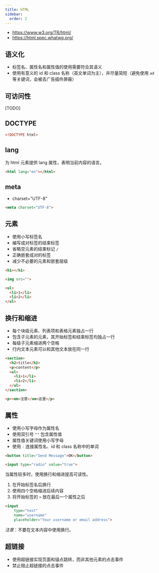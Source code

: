 ```yaml
---
title: HTML
sidebar:
  order: 2
---
```


+ https://www.w3.org/TR/html/
+ https://html.spec.whatwg.org/

## 语义化

+ 标签名、属性名和属性值的使用需要符合其语义
+ 使用有意义的 id 和 class 名称（英文单词为主），并尽量简短（避免使用 `ad` 等关键词，会被去广告插件屏蔽）

## 可访问性

[TODO]

## DOCTYPE

``` html
<!DOCTYPE html>
```

## lang

为 html 元素提供 lang 属性，表明当前内容的语言。

``` html
<html lang="en"></html>
```

## meta

+ charset="UTF-8"

``` html
<meta charset="UTF-8">
```

## 元素

+ 使用小写标签名
+ 编写成对标签的结束标签
+ 省略空元素的结束标记 `/`
+ 正确嵌套成对的标签
+ 减少不必要的元素和嵌套层级

``` html
<h1></h1>

<img src="">

<ul>
  <li>1</li>
  <li>2</li>
</ul>
```

## 换行和缩进

+ 每个块级元素、列表项和表格元素独占一行
+ 包含子元素的元素，其开始标签和结束标签均独占一行
+ 每级子元素缩进两个空格
+ 行内文本元素可以和其他文本放在同一行

``` html
<section>
  <h2>title</h2>
  <p>content</p>
  <ul>
    <li>1</li>
    <li>2</li>
  </ul>
</section>

<p><em>注意</em>这里</p>
```

## 属性

+ 使用小写字母作为属性名
+ 使用双引号 `""` 包含属性值
+ 属性值关键词使用小写字母
+ 使用 `-` 连接属性名、id 和 class 名称中的单词

``` html
<button title="Send Message">OK</button>

<input type="radio" value="true">
```

当属性较多时，使用换行和缩进提高可读性。

1. 在开始标签名后换行
2. 使用四个空格缩进后续内容
3. 将开始标签的 `>` 放在最后一个属性之后

``` html
<input
    type="text"
    name="username"
    placeholder="Your username or email address">
```

*注意*：不要在文本内容中使用换行。

## 超链接

+ 使用超链接实现页面和锚点跳转，而非其他元素的点击事件
+ 禁止阻止超链接的点击事件
